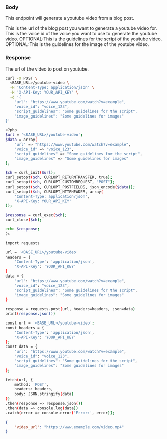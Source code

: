 
### Body
 
This endpoint will generate a youtube video from a blog post.

<ParamField body="url" type="string">
  This is the url of the blog post you want to generate a youtube video for.
</ParamField>

<ParamField body="voice_id" type="string">
  This is the voice id of the voice you want to use to generate the youtube video.
</ParamField>

<ParamField body="script_guidelines" type="string">
  OPTIONAL:This is the guidelines for the script of the youtube video.
</ParamField>

<ParamField body="image_guidelines" type="string">
  OPTIONAL:This is the guidelines for the image of the youtube video.
</ParamField>

### Response

<ResponseField name="video_url" type="string">
  The url of the video to post on youtube.
</ResponseField>

<RequestExample>

```bash cURL
curl -X POST \
  <BASE_URL>/youtube-video \
  -H 'Content-Type: application/json' \
  -H 'X-API-Key: YOUR_API_KEY' \
  -d '{
    "url": "https://www.youtube.com/watch?v=example",
    "voice_id": "voice_123",
    "script_guidelines": "Some guidelines for the script",
    "image_guidelines": "Some guidelines for images"
}'

```

```bash PHP
<?php
$url = '<BASE_URL>/youtube-video';
$data = array(
    "url" => "https://www.youtube.com/watch?v=example",
    "voice_id" => "voice_123",
    "script_guidelines" => "Some guidelines for the script",
    "image_guidelines" => "Some guidelines for images"
);

$ch = curl_init($url);
curl_setopt($ch, CURLOPT_RETURNTRANSFER, true);
curl_setopt($ch, CURLOPT_CUSTOMREQUEST, "POST");
curl_setopt($ch, CURLOPT_POSTFIELDS, json_encode($data));
curl_setopt($ch, CURLOPT_HTTPHEADER, array(
    'Content-Type: application/json',
    'X-API-Key: YOUR_API_KEY'
));

$response = curl_exec($ch);
curl_close($ch);

echo $response;
?>


```

```bash Python
import requests

url = '<BASE_URL>/youtube-video'
headers = {
    'Content-Type': 'application/json',
    'X-API-Key': 'YOUR_API_KEY'
}
data = {
    "url": "https://www.youtube.com/watch?v=example",
    "voice_id": "voice_123",
    "script_guidelines": "Some guidelines for the script",
    "image_guidelines": "Some guidelines for images"
}

response = requests.post(url, headers=headers, json=data)
print(response.json())


```

```bash JavaScript
const url = '<BASE_URL>/youtube-video';
const headers = {
    'Content-Type': 'application/json',
    'X-API-Key': 'YOUR_API_KEY'
};
const data = {
    "url": "https://www.youtube.com/watch?v=example",
    "voice_id": "voice_123",
    "script_guidelines": "Some guidelines for the script",
    "image_guidelines": "Some guidelines for images"
};

fetch(url, {
    method: 'POST',
    headers: headers,
    body: JSON.stringify(data)
})
.then(response => response.json())
.then(data => console.log(data))
.catch(error => console.error('Error:', error));


```

</RequestExample>

<ResponseExample>

```json Response
{
	"video_url": "https://www.example.com/video.mp4"
}
```

</ResponseExample>


&nbsp;
#
&nbsp;
#
&nbsp;